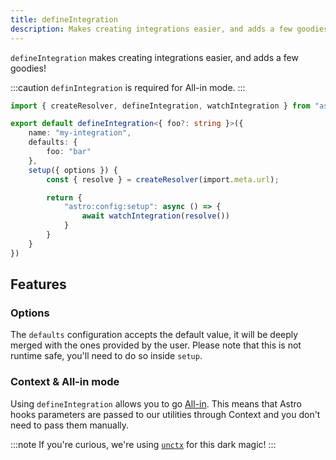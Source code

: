 ```yaml
---
title: defineIntegration
description: Makes creating integrations easier, and adds a few goodies!
---
```


`defineIntegration` makes creating integrations easier, and adds a few goodies!

:::caution
`definIntegration` is required for All-in mode.
:::

```ts title="my-integration/index.ts"
import { createResolver, defineIntegration, watchIntegration } from "astro-integration-kit";

export default defineIntegration<{ foo?: string }>({
    name: "my-integration",
    defaults: {
        foo: "bar"
    },
    setup({ options }) {
        const { resolve } = createResolver(import.meta.url);

        return {
            "astro:config:setup": async () => {
                await watchIntegration(resolve())
            }
        }
    }
})
```

## Features

### Options

The `defaults` configuration accepts the default value, it will be deeply merged with
the ones provided by the user. Please note that this is not runtime safe, you'll need
to do so inside `setup`.

### Context & All-in mode

Using `defineIntegration` allows you to go [All-in](/getting-started/usage/#all-in). This means
that Astro hooks parameters are passed to our utilities through Context and you don't need
to pass them manually.

:::note
If you're curious, we're using [`unctx`](https://github.com/unjs/unctx) for this dark magic!
:::